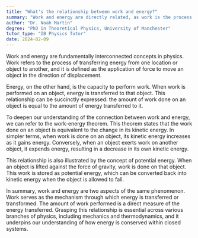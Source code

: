 ```yaml
---
title: "What's the relationship between work and energy?"
summary: "Work and energy are directly related, as work is the process of transferring energy from one place or object to another."
author: "Dr. Noah Martin"
degree: "PhD in Theoretical Physics, University of Manchester"
tutor_type: "IB Physics Tutor"
date: 2024-02-09
---
```


Work and energy are fundamentally interconnected concepts in physics. Work refers to the process of transferring energy from one location or object to another, and it is defined as the application of force to move an object in the direction of displacement.

Energy, on the other hand, is the capacity to perform work. When work is performed on an object, energy is transferred to that object. This relationship can be succinctly expressed: the amount of work done on an object is equal to the amount of energy transferred to it.

To deepen our understanding of the connection between work and energy, we can refer to the work-energy theorem. This theorem states that the work done on an object is equivalent to the change in its kinetic energy. In simpler terms, when work is done on an object, its kinetic energy increases as it gains energy. Conversely, when an object exerts work on another object, it expends energy, resulting in a decrease in its own kinetic energy.

This relationship is also illustrated by the concept of potential energy. When an object is lifted against the force of gravity, work is done on that object. This work is stored as potential energy, which can be converted back into kinetic energy when the object is allowed to fall.

In summary, work and energy are two aspects of the same phenomenon. Work serves as the mechanism through which energy is transferred or transformed. The amount of work performed is a direct measure of the energy transferred. Grasping this relationship is essential across various branches of physics, including mechanics and thermodynamics, and it underpins our understanding of how energy is conserved within closed systems.
    